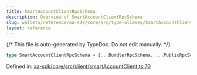 ```yaml
---
title: SmartAccountClientRpcSchema
description: Overview of SmartAccountClientRpcSchema
slug: wallets/reference/aa-sdk/core/src/type-aliases/SmartAccountClientRpcSchema
layout: reference
---
```


{/* This file is auto-generated by TypeDoc. Do not edit manually. */}

```ts
type SmartAccountClientRpcSchema = [...BundlerRpcSchema, ...PublicRpcSchema];
```

Defined in: [aa-sdk/core/src/client/smartAccountClient.ts:70](https://github.com/alchemyplatform/aa-sdk/blob/08ef11b1fc98663df6a97fa93722c7f14b33f1cc/aa-sdk/core/src/client/smartAccountClient.ts#L70)
